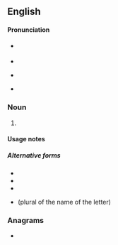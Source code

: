 {{also|Appendix:Variations of "os"}}
==English==

====Pronunciation====
* {{a|RP}} {{IPA|en|/əʊz/}}
* {{audio|en|LL-Q1860 (eng)-Vealhurl-os2.wav|Audio (RP)}}
* {{a|GA}} {{IPA|en|/oʊz/}}
* {{rhymes|en|əʊz|s=1}}

===Noun===
{{head|en|noun form}}

# {{plural of|en|o|the letter o}}

====Usage notes====
{{U:en:plurals of letters}}

=====Alternative forms=====
* {{l|en|O's}}
* {{l|en|Os}}
* {{l|en|os}}
* {{l|en|oes}} (plural of the name of the letter)

===Anagrams===
* {{anagrams|en|a=os|S&O|SO|So|So.|s.o.|s/o|so}}